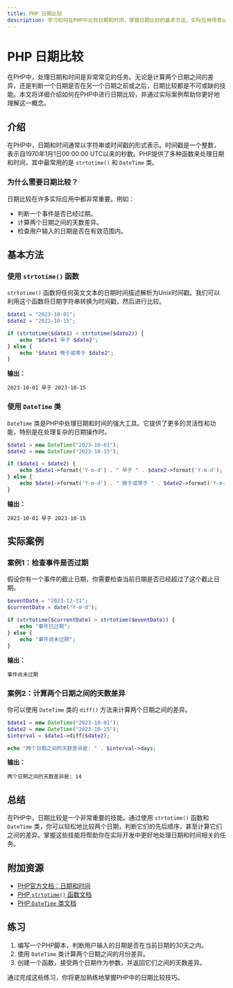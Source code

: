 ```yaml
---
title: PHP 日期比较
description: 学习如何在PHP中比较日期和时间，掌握日期比较的基本方法、实际应用场景以及常见问题的解决方案。
---
```


# PHP 日期比较

在PHP中，处理日期和时间是非常常见的任务。无论是计算两个日期之间的差异，还是判断一个日期是否在另一个日期之前或之后，日期比较都是不可或缺的技能。本文将详细介绍如何在PHP中进行日期比较，并通过实际案例帮助你更好地理解这一概念。

## 介绍

在PHP中，日期和时间通常以字符串或时间戳的形式表示。时间戳是一个整数，表示自1970年1月1日00:00:00 UTC以来的秒数。PHP提供了多种函数来处理日期和时间，其中最常用的是 `strtotime()` 和 `DateTime` 类。

### 为什么需要日期比较？

日期比较在许多实际应用中都非常重要。例如：

- 判断一个事件是否已经过期。
- 计算两个日期之间的天数差异。
- 检查用户输入的日期是否在有效范围内。

## 基本方法

### 使用 `strtotime()` 函数

`strtotime()` 函数将任何英文文本的日期时间描述解析为Unix时间戳。我们可以利用这个函数将日期字符串转换为时间戳，然后进行比较。

```php
$date1 = "2023-10-01";
$date2 = "2023-10-15";

if (strtotime($date1) < strtotime($date2)) {
    echo "$date1 早于 $date2";
} else {
    echo "$date1 晚于或等于 $date2";
}
```

**输出：**
```
2023-10-01 早于 2023-10-15
```

### 使用 `DateTime` 类

`DateTime` 类是PHP中处理日期和时间的强大工具。它提供了更多的灵活性和功能，特别是在处理复杂的日期操作时。

```php
$date1 = new DateTime("2023-10-01");
$date2 = new DateTime("2023-10-15");

if ($date1 < $date2) {
    echo $date1->format('Y-m-d') . " 早于 " . $date2->format('Y-m-d');
} else {
    echo $date1->format('Y-m-d') . " 晚于或等于 " . $date2->format('Y-m-d');
}
```

**输出：**
```
2023-10-01 早于 2023-10-15
```

## 实际案例

### 案例1：检查事件是否过期

假设你有一个事件的截止日期，你需要检查当前日期是否已经超过了这个截止日期。

```php
$eventDate = "2023-12-31";
$currentDate = date("Y-m-d");

if (strtotime($currentDate) > strtotime($eventDate)) {
    echo "事件已过期";
} else {
    echo "事件尚未过期";
}
```

**输出：**
```
事件尚未过期
```

### 案例2：计算两个日期之间的天数差异

你可以使用 `DateTime` 类的 `diff()` 方法来计算两个日期之间的差异。

```php
$date1 = new DateTime("2023-10-01");
$date2 = new DateTime("2023-10-15");
$interval = $date1->diff($date2);

echo "两个日期之间的天数差异是: " . $interval->days;
```

**输出：**
```
两个日期之间的天数差异是: 14
```

## 总结

在PHP中，日期比较是一个非常重要的技能。通过使用 `strtotime()` 函数和 `DateTime` 类，你可以轻松地比较两个日期，判断它们的先后顺序，甚至计算它们之间的差异。掌握这些技能将帮助你在实际开发中更好地处理日期和时间相关的任务。

## 附加资源

- [PHP官方文档：日期和时间](https://www.php.net/manual/en/book.datetime.php)
- [PHP `strtotime()` 函数文档](https://www.php.net/manual/en/function.strtotime.php)
- [PHP `DateTime` 类文档](https://www.php.net/manual/en/class.datetime.php)

## 练习

1. 编写一个PHP脚本，判断用户输入的日期是否在当前日期的30天之内。
2. 使用 `DateTime` 类计算两个日期之间的月份差异。
3. 创建一个函数，接受两个日期作为参数，并返回它们之间的天数差异。

通过完成这些练习，你将更加熟练地掌握PHP中的日期比较技巧。